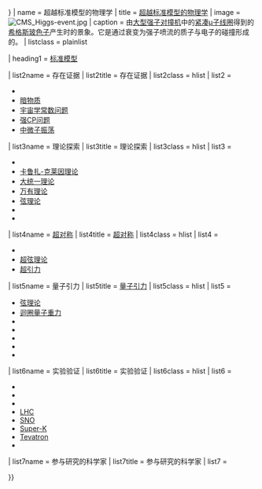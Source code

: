 <noinclude>{{noteTA
|G1=物理學
}}</noinclude>{{sidebar with collapsible lists
| expanded       = {{{expanded|{{{1|}}}}}}
| name           = 超越标准模型的物理学
| title          = [[超越标准模型的物理学]]
| image          = [[File:CMS Higgs-event.jpg|frameless]]
| caption        = 由[[大型强子对撞机]]中的[[紧凑μ子线圈]]得到的[[希格斯玻色子]]产生时的景象。它是通过衰变为强子喷流的质子与电子的碰撞形成的。
| listclass      = plainlist

| heading1       = [[标准模型]]

| list2name      = 存在证据
| list2title     = 存在证据
| list2class     = hlist
| list2          =
*{{link-en|级列问题|Hierarchy problem}}
*[[暗物质]]
*[[宇宙学常数#宇宙学常数问题|宇宙学常数问题]]
*[[CP破坏#强CP问题|强CP问题]]
*[[中微子振荡]]

| list3name      = 理论探索
| list3title     = 理论探索
| list3class     = hlist
| list3          =
*{{link-en|彩色理论|Technicolor (physics)}}
*[[卡鲁扎-克莱因理论]]
*[[大统一理论]]
*[[万有理论]]
*[[弦理論|弦理论]]
*{{link-en|因果费米子系|Causal fermion system}}
*{{link-en|超流真空理论|Superfluid vacuum theory}}

| list4name      = [[超对称]]
| list4title     = [[超对称]]
| list4class     = hlist
| list4          =
*{{link-en|最简超对称标准模型|Minimal Supersymmetric Standard Model}}
*[[超弦理论]]
*[[超引力]]

| list5name      = 量子引力
| list5title     = [[量子引力]]
| list5class     = hlist
| list5          =
*[[弦理论]]
*[[迴圈量子重力]]
*{{link-en|因果三角剖分|Causal dynamical triangulation}}
*{{link-en|因果费米子系|Causal fermion system}}
*{{link-en|因果集|Causal sets}}
*{{link-en|正则量子引力理论|Canonical quantum gravity}}
*{{link-en|超流真空理论|Superfluid vacuum theory}}

| list6name      = 实验验证
| list6title     = 实验验证
| list6class     = hlist
| list6          =
*{{link-en|ANNIE|ANNIE}}
*{{link-en|格兰萨索|Laboratori Nazionali del Gran Sasso}}
*{{link-en|INO|India-based Neutrino Observatory}}
*[[LHC]]
*[[萨德伯里微中子观测站|SNO]]
*[[超级神冈探测器|Super-K]]
*[[Tevatron]]
*{{link-en|NOνA|NOνA}}

| list7name      = 参与研究的科学家
| list7title     = 参与研究的科学家
| list7          = <!-- [[Contributors to ...|''others'']] -->

}}<noinclude>
[[Category:物理学模板|{{PAGENAME}}]]
</noinclude>
